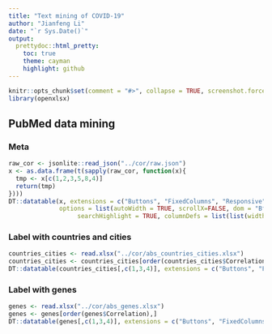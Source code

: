 ```yaml
---
title: "Text mining of COVID-19"
author: "Jianfeng Li"
date: "`r Sys.Date()`"
output:
  prettydoc::html_pretty:
    toc: true
    theme: cayman
    highlight: github
---
```


```r
knitr::opts_chunk$set(comment = "#>", collapse = TRUE, screenshot.force = FALSE)
library(openxlsx)
```

## PubMed data mining

### Meta

```r
raw_cor <- jsonlite::read_json("../cor/raw.json")
x <- as.data.frame(t(sapply(raw_cor, function(x){
  tmp <- x[c(1,2,3,5,8,4)]
  return(tmp)
})))
DT::datatable(x, extensions = c("Buttons", "FixedColumns", "Responsive"),
              options = list(autoWidth = TRUE, scrollX=FALSE, dom = "Bfrtlip", deferRender = TRUE,
                   searchHighlight = TRUE, columnDefs = list(list(width="100px", targets="_all"))))
```

### Label with countries and cities

```r
countries_cities <- read.xlsx("../cor/abs_countries_cities.xlsx")
countries_cities <- countries_cities[order(countries_cities$Correlation),]
DT::datatable(countries_cities[,c(1,3,4)], extensions = c("Buttons", "FixedColumns", "Responsive"))
```

### Label with genes

```r
genes <- read.xlsx("../cor/abs_genes.xlsx")
genes <- genes[order(genes$Correlation),]
DT::datatable(genes[,c(1,3,4)], extensions = c("Buttons", "FixedColumns", "Responsive"))
```
